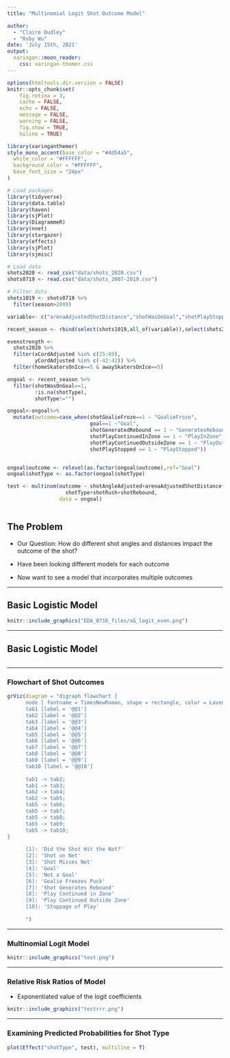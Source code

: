 ```yaml
---
title: "Multinomial Logit Shot Outcome Model"

author: 
  - "Claire Dudley"
  - "Ruby Wu" 
date: 'July 15th, 2021'
output: 
  xaringan::moon_reader:
    css: xaringan-themer.css
---
```


```r
options(htmltools.dir.version = FALSE)
knitr::opts_chunk$set(
    fig.retina = 3,
    cache = FALSE,
    echo = FALSE,
    message = FALSE,
    warning = FALSE,
    fig.show = TRUE,
    hiline = TRUE)
```

```r
library(xaringanthemer)
style_mono_accent(base_color = "#4d54a5",
  white_color = "#FFFFFF",
  background_color = "#FFFFFF",
  base_font_size = "24px"
)
```

```r
# Load packages
library(tidyverse)
library(data.table)
library(haven)
library(sjPlot)
library(DiagrammeR)
library(nnet)
library(stargazer)
library(effects)
library(sjPlot)
library(sjmisc)

# Load data
shots2020 <- read_csv("data/shots_2020.csv")
shots0719 <- read.csv("data/shots_2007-2019.csv")

# Filter data
shots1019 <- shots0719 %>% 
  filter(season>2009)

variable<- c("arenaAdjustedShotDistance","shotWasOnGoal","shotPlayStopped","shotAngle","shotGoalieFroze","shotPlayContinuedInZone","shotPlayContinuedOutsideZone","awaySkatersOnIce","homeSkatersOnIce","season","shotAngleAdjusted","arenaAdjustedShotDistance","goal","shotGeneratedRebound", "xCordAdjusted", "yCordAdjusted","shotType","shotRush","shotRebound")

recent_season <- rbind(select(shots1019,all_of(variable)),select(shots2020,all_of(variable)))

evenstrength <- 
  shots2020 %>% 
  filter(xCordAdjusted %in% c(25:89),
         yCordAdjusted %in% c(-42:42)) %>% 
  filter(homeSkatersOnIce==5 & awaySkatersOnIce==5)

ongoal <- recent_season %>% 
  filter(shotWasOnGoal==1,
         !is.na(shotType),
         shotType!="")

ongoal<-ongoal%>% 
  mutate(outcome=case_when(shotGoalieFroze==1 ~ "GoalieFroze",
                           goal==1 ~"Goal",
                           shotGeneratedRebound == 1 ~ "GeneratesRebound",
                           shotPlayContinuedInZone == 1 ~ "PlayInZone",
                           shotPlayContinuedOutsideZone == 1 ~ "PlayOutsideZone",
                           shotPlayStopped == 1 ~ "PlayStopped"))


ongoal$outcome <- relevel(as.factor(ongoal$outcome),ref="Goal")
ongoal$shotType <- as.factor(ongoal$shotType)

test <- multinom(outcome ~ shotAngleAdjusted+arenaAdjustedShotDistance+
                   shotType+shotRush+shotRebound,
                 data = ongoal)
  
```


## The Problem

* <p> Our Question: How do different shot angles and distances impact the outcome of the shot? </p>
* <p> Have been looking different models for each outcome </p>
* <p> Now want to see a model that incorporates multiple outcomes </p>

---

## Basic Logistic Model

```r
knitr::include_graphics("EDA_0716_files/xG_logit_even.png")
```

---

## Basic Logistic Model

```r

```

---





### Flowchart of Shot Outcomes

```r
grViz(diagram = "digraph flowchart {
      node [ fontname = TimesNewRoman, shape = rectangle, color = Lavender, style = filled]
      tab1 [label = '@@1']
      tab2 [label = '@@2']
      tab3 [label = '@@3']
      tab4 [label = '@@4']
      tab5 [label = '@@5']
      tab6 [label = '@@6']
      tab7 [label = '@@7']
      tab8 [label = '@@8']
      tab9 [label = '@@9']
      tab10 [label = '@@10']
      
      tab1 -> tab2;
      tab1 -> tab3;
      tab2 -> tab4;
      tab2 -> tab5;
      tab5 -> tab6;
      tab5 -> tab7;
      tab5 -> tab8;
      tab5 -> tab9;
      tab5 -> tab10;
}
      
      [1]: 'Did the Shot Hit the Net?'
      [2]: 'Shot on Net'
      [3]: 'Shot Misses Net'
      [4]: 'Goal'
      [5]: 'Not a Goal'
      [6]: 'Goalie Freezes Puck'
      [7]: 'Shot Generates Rebound'
      [8]: 'Play Continued in Zone'
      [9]: 'Play Continued Outside Zone'
      [10]: 'Stoppage of Play'
      
      ")
```

---

### Multinomial Logit Model

```r
knitr::include_graphics("test.png")
```

---

### Relative Risk Ratios of Model

* Exponentiated value of the logit coefficients

```r
knitr::include_graphics("testrrr.png")
```


---

### Examining Predicted Probabilities for Shot Type

```r
plot(Effect("shotType", test), multiline = T) 

```













